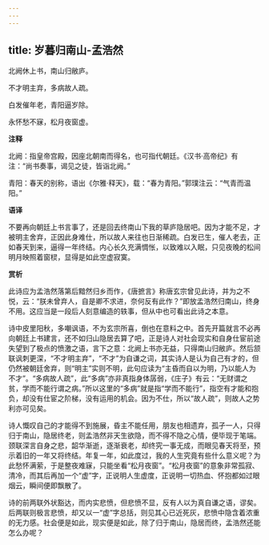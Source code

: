```yaml
---
---
---
```

title: 岁暮归南山-孟浩然
---

北阙休上书，南山归敝庐。

不才明主弃，多病故人疏。

白发催年老，青阳逼岁除。

永怀愁不寐，松月夜窗虚。

**注释**

北阙：指皇帝宫殿，因座北朝南而得名，也可指代朝廷。《汉书·高帝纪》有注：“尚书奏事，谒见之徒，皆诣北阙。”

青阳：春天的别称，语出《尔雅·释天》，载：“春为青阳。”郭璞注云：“气青而温阳。”

**语译**

不要再向朝廷上书言事了，还是回去终南山下我的草庐隐居吧。因为才能不足，才被明主舍弃，正因此身难仕，所以故人来往也日渐稀疏。白发已生，催人老去，正如春天到来，逼得一年终结。内心长久充满惆怅，以致难以入眠，只见夜晚的松间明月映照着窗棂，显得是如此空虚寂寞。

**赏析**

此诗应为孟浩然落第后黯然归乡而作，《唐摭言》称唐玄宗曾见此诗，并为之不悦，云：“朕未曾弃人，自是卿不求进，奈何反有此作？”即放孟浩然归南山，终身不用。这应当是一段后人刻意编造的轶事，但从中也可看出此诗之本意。

诗中皮里阳秋，多嘲讽语，不为玄宗所喜，倒也在意料之中。首先开篇就言不必再向朝廷上书建言，还不如归山隐居去算了吧，正是诗人对社会现实和自身仕宦前途失望到了极点的愤激之语，言下之意：北阙上书亦无益，只得南山归敝庐。然后颔联讽刺更深，“不才明主弃”，“不才”为自谦之词，其实诗人是认为自己有才的，但仍然被朝廷舍弃，则“明主”实则不明，此句应读为“主昏而自以为明，乃以能人为不才”。“多病故人疏”，此“多病”亦非真指身体孱弱，《庄子》有云：“无财谓之贫，学而不能行谓之病。”所以这里的“多病”就是指“学而不能行”，指空有才能和抱负，却没有仕宦之阶梯，没有运用的机会。因为不仕，所以“故人疏”，则故人之势利亦可见矣。

诗人慨叹自己的才能得不到施展，昏主不能任用，朋友也相遗弃，孤孑一人，只得归于南山，隐居终老，则孟浩然非天生欲隐，而不得不隐之心情，便毕现于笔端。颈联深言自身之悲，韶华渐逝，逐渐衰老，却终究一事无成，而眼见春天将至，预示着旧的一年又将终结。年复一年，如此度过，我的人生究竟有些什么意义呢？为此愁怀满萦，于是整夜难寐，只能坐看“松月夜窗”。“松月夜窗”的意象非常孤寂、清冷，而其后再加一个“虚”字，正说明人生虚度，正说明一切热血、怀抱都如过眼烟云，瞬间便即飘散了。

诗的前两联外状豁达，而内实悲愤，但悲愤不显，反有人以为真自谦之语，谬矣。后两联则极言悲愤，却又以一“虚”字总括，则见其心已近死灰，悲愤中隐含着浓重的无力感。社会便是如此，现实便是如此，除了归于南山，隐居而终，孟浩然还能怎么办呢？